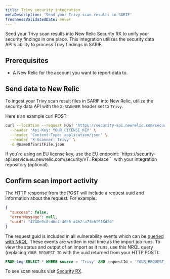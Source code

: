 ```yaml
---
title: Trivy security integration 
metaDescription: 'Send your Trivy scan results in SARIF'
freshnessValidatedDate: never
---
```


Send your Trivy scan results into New Relic Security RX to unify your security findings in one place. This integration utilizes the security data API's ability to process Trivy findings in SARIF.

## Prerequisites

* A New Relic <InlinePopover type="licenseKey"/> for the account you want to report data to.

## Send data to New Relic

To ingest your Trivy scan result files in SARIF into New Relic, utilize the security data API with the `X-SCANNER` header set to `Trivy`.

Here's an example curl POST:

```bash
curl --location --request POST 'https://security-api.newrelic.com/security/v1?repository=<https://github.com/MY_GITHUB_USER/MY_TRIVY_REPO>' \
  --header 'Api-Key: YOUR_LICENSE_KEY' \
  --header 'Content-Type: application/json' \
  --header 'X-Scanner: Trivy' \
  -d @nameOfSarifFile.json
```

<Callout variant="important">
  If you're using an EU license key, use the EU endpoint: `https://security-api.service.eu.newrelic.com/security/v1`.
</Callout>


<Callout variant="tip">
  Replace `<RepositoryUrl>` with your integration repository (optional).
</Callout>

## Confirm scan import activity

The HTTP response from the POST will include a request uuid and information about the request. For example:

```json
{
  "success": false,
  "errorMessage": null,
  "uuid": "4740e3c8-dbc4-46e6-a4b2-a7fb6f918d20"
}
```

The request guid is included in all vulnerability events which can be [queried with NRQL](/docs/query-your-data/nrql-new-relic-query-language/get-started/introduction-nrql-new-relics-query-language/). These events are written in real time as the import job runs. To view the status and output of an import as it runs, use this NRQL query (replacing `YOUR_REQUEST_ID` with the uuid returned from your HTTP POST):

```sql
FROM Log SELECT * WHERE source = 'Trivy' AND requestId = 'YOUR_REQUEST_ID'
```

To see scan results visit [Security RX](/docs/vulnerability-management/overview/).

